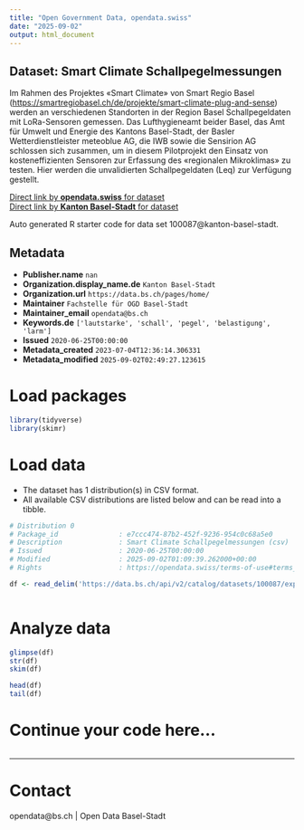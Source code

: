 ```yaml
---
title: "Open Government Data, opendata.swiss"
date: "2025-09-02"
output: html_document
---
```


## Dataset: Smart Climate Schallpegelmessungen

Im Rahmen des Projektes «Smart Climate» von
Smart Regio Basel ([https://smartregiobasel.ch/de/projekte/smart-climate-plug-and-sense](https://smartregiobasel.ch/de/projekte/smart-climate-plug-and-sense))
werden an verschiedenen Standorten in der Region Basel Schallpegeldaten mit
LoRa-Sensoren gemessen. Das Lufthygieneamt beider Basel, das Amt für Umwelt und
Energie des Kantons Basel-Stadt, der Basler Wetterdienstleister meteoblue AG,
die IWB sowie die Sensirion AG schlossen sich zusammen, um in diesem
Pilotprojekt den Einsatz von kosteneffizienten Sensoren zur Erfassung des
«regionalen Mikroklimas» zu testen. Hier werden die unvalidierten
Schallpegeldaten (Leq) zur Verfügung gestellt.

[Direct link by **opendata.swiss** for dataset](https://opendata.swiss/de/dataset/smart-climate-schallpegelmessungen)<br>
[Direct link by **Kanton Basel-Stadt** for dataset](https://data.bs.ch/explore/dataset/100087/)

Auto generated R starter code for data set 100087@kanton-basel-stadt.

## Metadata

- **Publisher.name** `nan`
- **Organization.display_name.de** `Kanton Basel-Stadt`
- **Organization.url** `https://data.bs.ch/pages/home/`
- **Maintainer** `Fachstelle für OGD Basel-Stadt`
- **Maintainer_email** `opendata@bs.ch`
- **Keywords.de** `['lautstarke', 'schall', 'pegel', 'belastigung', 'larm']`
- **Issued** `2020-06-25T00:00:00`
- **Metadata_created** `2023-07-04T12:36:14.306331`
- **Metadata_modified** `2025-09-02T02:49:27.123615`


# Load packages

```r

library(tidyverse)
library(skimr)

```

# Load data

-   The dataset has 1 distribution(s) in CSV format.
-   All available CSV distributions are listed below and can be read into a tibble.

```r

# Distribution 0
# Package_id               : e7ccc474-87b2-452f-9236-954c0c68a5e0
# Description              : Smart Climate Schallpegelmessungen (csv)
# Issued                   : 2020-06-25T00:00:00
# Modified                 : 2025-09-02T01:09:39.262000+00:00
# Rights                   : https://opendata.swiss/terms-of-use#terms_by

df <- read_delim('https://data.bs.ch/api/v2/catalog/datasets/100087/exports/csv?use_labels=true')



```

# Analyze data

```r

glimpse(df)
str(df)
skim(df)

head(df)
tail(df)

```

# Continue your code here...

```r

```

------------------------------------------------------------------------

# Contact

opendata@bs.ch | Open Data Basel-Stadt
